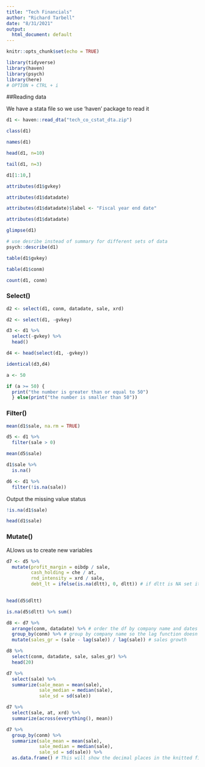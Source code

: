```yaml
---
title: "Tech Financials"
author: "Richard Tarbell"
date: "8/31/2021"
output: 
  html_document: default
---
```


```r
knitr::opts_chunk$set(echo = TRUE)

library(tidyverse)
library(haven)
library(psych)
library(here)
# OPTION + CTRL + i
```

##Reading data

We have a stata file so we use 'haven' package to read it
```r
d1 <- haven::read_dta("tech_co_cstat_dta.zip")
```



```r
class(d1)
```

```r
names(d1)
```


```r
head(d1, n=10)
```


```r
tail(d1, n=3)
```


```r
d1[1:10,]
```


```r
attributes(d1$gvkey)
```

```r
attributes(d1$datadate)
```

```r
attributes(d1$datadate)$label <- "Fiscal year end date"
```

```r
attributes(d1$datadate)
```


```r
glimpse(d1)
```

```r
# use desribe instead of summary for different sets of data
psych::describe(d1)
```


```r
table(d1$gvkey)
```


```r
table(d1$conm)
```

```r
count(d1, conm)
```

### Select()

```r
d2 <- select(d1, conm, datadate, sale, xrd)
```


```r
d2 <- select(d1, -gvkey)
```


```r
d3 <- d1 %>%
  select(-gvkey) %>%
  head()
```

```r
d4 <- head(select(d1, -gvkey))
```

```r
identical(d3,d4)
```

```r
a <- 50

if (a >= 50) {
  print("the number is greater than or equal to 50")
  } else(print("the number is smaller than 50"))
```

### Filter() 

```r
mean(d1$sale, na.rm = TRUE)
```


```r
d5 <- d1 %>%
  filter(sale > 0)
```

```r
mean(d5$sale)
```


```r
d1$sale %>%
  is.na()
```

```r
d6 <- d1 %>%
  filter(!is.na(sale))
```




Output the missing value status

```r
!is.na(d1$sale)

```


```r
head(d1$sale)
```

### Mutate()
ALlows us to create new variables

```r
d7 <- d5 %>%
  mutate(profit_margin = oibdp / sale,
         cash_holding = che / at,
         rnd_intensity = xrd / sale,
         debt_lt = ifelse(is.na(dltt), 0, dltt)) # if dltt is NA set it to 0. if not keep it as dltt
      
```

```r
head(d5$dltt)
```

```r
is.na(d5$dltt) %>% sum()
```


```r
d8 <- d7 %>%
  arrange(conm, datadate) %>% # order the df by company name and dates
  group_by(conm) %>% # group by company name so the lag function doesn't go to a previous company
  mutate(sales_gr = (sale - lag(sale)) / lag(sale)) # sales growth
```


```r
d8 %>%
  select(conm, datadate, sale, sales_gr) %>%
  head(20)
```



```r
d7 %>%
  select(sale) %>%
  summarize(sale_mean = mean(sale),
            sale_median = median(sale),
            sale_sd = sd(sale))
```



```r
d7 %>%
  select(sale, at, xrd) %>%
  summarize(across(everything(), mean))
```


```r
d7 %>%
  group_by(conm) %>%
  summarize(sale_mean = mean(sale),
            sale_median = median(sale),
            sale_sd = sd(sale)) %>%
  as.data.frame() # This will show the decimal places in the knitted file. Use for HW1.
```











